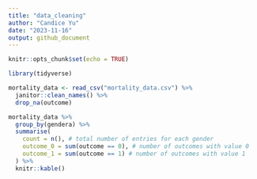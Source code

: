 ```yaml
---
title: "data_cleaning"
author: "Candice Yu"
date: "2023-11-16"
output: github_document
---
```


```r
knitr::opts_chunk$set(echo = TRUE)

library(tidyverse)
```

```r
mortality_data <- read_csv("mortality_data.csv") %>%
  janitor::clean_names() %>%
  drop_na(outcome) 
```
```r
mortality_data %>%
  group_by(gendera) %>%
  summarise(
    count = n(), # total number of entries for each gender
    outcome_0 = sum(outcome == 0), # number of outcomes with value 0
    outcome_1 = sum(outcome == 1) # number of outcomes with value 1
  ) %>%
  knitr::kable()  

```


